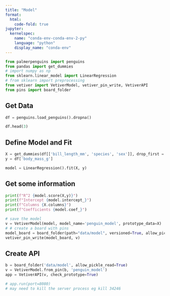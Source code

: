 ```yaml
---
title: "Model"
format:
  html:
    code-fold: true
jupyter: 
  kernelspec:
    name: "conda-env-conda-env-2-py"
    language: "python"
    display_name: "conda-env"
---
```



```python
from palmerpenguins import penguins
from pandas import get_dummies
# import numpy as np
from sklearn.linear_model import LinearRegression
# from sklearn import preprocessing
from vetiver import VetiverModel, vetiver_pin_write, VetiverAPI
from pins import board_folder

```

## Get Data


```python
df = penguins.load_penguins().dropna()

df.head(3)
```

## Define Model and Fit


```python
X = get_dummies(df[['bill_length_mm', 'species', 'sex']], drop_first = False)
y = df['body_mass_g']

model = LinearRegression().fit(X, y)
```

## Get some information


```python
print(f"R^2 {model.score(X,y)}")
print(f"Intercept {model.intercept_}")
print(f"Columns {X.columns}")
print(f"Coefficients {model.coef_}")
```

```python
# save the model
v = VetiverModel(model, model_name='penguin_model', prototype_data=X)
# # create a board with pins
model_board = board_folder(path="data/model", versioned=True, allow_pickle_read=True)
vetiver_pin_write(model_board, v)

```

## Create API

```python
b = board_folder('data/model', allow_pickle_read=True)
v = VetiverModel.from_pin(b, 'penguin_model')
app = VetiverAPI(v, check_prototype=True)

# app.run(port=8080)
# may need to kill the server process eg kill 34246

```
